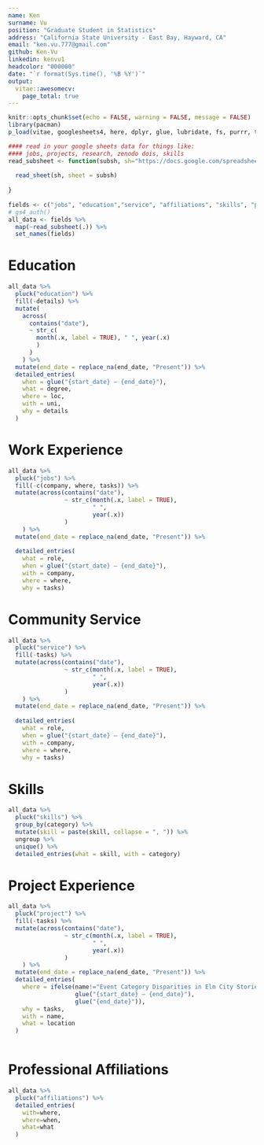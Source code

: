 ```yaml
---
name: Ken 
surname: Vu
position: "Graduate Student in Statistics"
address: "California State University - East Bay, Hayward, CA"
email: "ken.vu.777@gmail.com"
github: Ken-Vu
linkedin: kenvu1
headcolor: "000000"
date: "`r format(Sys.time(), '%B %Y')`"
output: 
  vitae::awesomecv:
    page_total: true
---
```


```r
knitr::opts_chunk$set(echo = FALSE, warning = FALSE, message = FALSE)
library(pacman)
p_load(vitae, googlesheets4, here, dplyr, glue, lubridate, fs, purrr, tidyr, stringr)
```

```r
#### read in your google sheets data for things like:
#### jobs, projects, research, zenodo dois, skills
read_subsheet <- function(subsh, sh="https://docs.google.com/spreadsheets/d/1SDKSgb824UXOfz8GdMf8d8GBhqD4i-uZiR93uikmxc4/edit?usp=sharing"){
  
  read_sheet(sh, sheet = subsh)
  
}
  
fields <- c("jobs", "education","service", "affiliations", "skills", "project")
# gs4_auth()
all_data <- fields %>%
  map(~read_subsheet(.)) %>%
  set_names(fields)
```

# Education

```r
all_data %>%
  pluck("education") %>%
  fill(-details) %>%
  mutate(
    across(
      contains("date"),
      ~ str_c(
        month(.x, label = TRUE), " ", year(.x)
        )
      )
    ) %>%
  mutate(end_date = replace_na(end_date, "Present")) %>%
  detailed_entries(
    when = glue("{start_date} — {end_date}"),
    what = degree,
    where = loc,
    with = uni,
    why = details
  )
```

# Work Experience

```r
all_data %>%
  pluck("jobs") %>%
  fill(-c(company, where, tasks)) %>%
  mutate(across(contains("date"), 
                ~ str_c(month(.x, label = TRUE),
                        " ",
                        year(.x))
                )
    ) %>%
  mutate(end_date = replace_na(end_date, "Present")) %>%
  
  detailed_entries(
    what = role,
    when = glue("{start_date} — {end_date}"),
    with = company,
    where = where,
    why = tasks)
```
# Community Service

```r
all_data %>%
  pluck("service") %>%
  fill(-tasks) %>%
  mutate(across(contains("date"), 
                ~ str_c(month(.x, label = TRUE),
                        " ",
                        year(.x))
                )
    ) %>%
  mutate(end_date = replace_na(end_date, "Present")) %>%
  
  detailed_entries(
    what = role,
    when = glue("{start_date} — {end_date}"),
    with = company,
    where = where,
    why = tasks)
```


# Skills

```r
all_data %>% 
  pluck("skills") %>%
  group_by(category) %>% 
  mutate(skill = paste(skill, collapse = ", ")) %>% 
  ungroup %>% 
  unique() %>%
  detailed_entries(what = skill, with = category)
```

# Project Experience
```r
all_data %>%
  pluck("project") %>%
  fill(-tasks) %>%
  mutate(across(contains("date"), 
                ~ str_c(month(.x, label = TRUE),
                        " ",
                        year(.x))
                )
    ) %>%
  mutate(end_date = replace_na(end_date, "Present")) %>%
  detailed_entries(
    where = ifelse(name!="Event Category Disparities in Elm City Stories",
                   glue("{start_date} — {end_date}"),
                   glue("{end_date}")),
    why = tasks,
    with = name,
    what = location
  )
  
```

# Professional Affiliations
```r
all_data %>%
  pluck("affiliations") %>%
  detailed_entries(
    with=where,
    where=when,
    what=what
  )
```

